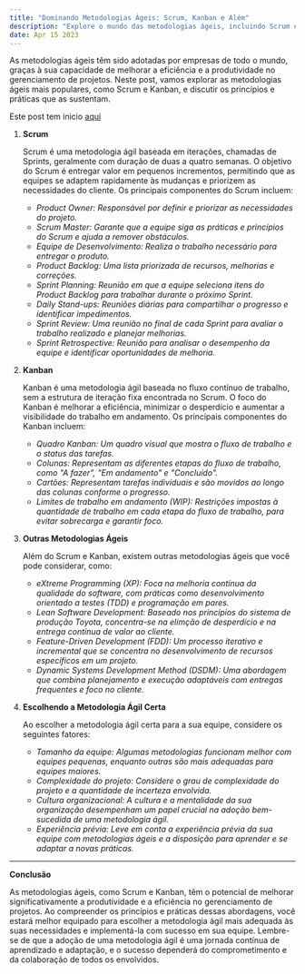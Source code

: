 ```yaml
---
title: "Dominando Metodologias Ágeis: Scrum, Kanban e Além"
description: "Explore o mundo das metodologias ágeis, incluindo Scrum e Kanban, e aprenda como essas abordagens podem impulsionar a produtividade e a eficiência no gerenciamento de projetos."
date: Apr 15 2023
---
```


As metodologias ágeis têm sido adotadas por empresas de todo o mundo, graças à sua capacidade de melhorar a eficiência e a produtividade no gerenciamento de projetos. Neste post, vamos explorar as metodologias ágeis mais populares, como Scrum e Kanban, e discutir os princípios e práticas que as sustentam.

Este post tem inicio [aqui](/posts/gam-e-cod-comparativo-102106042023)

1. **Scrum**

    Scrum é uma metodologia ágil baseada em iterações, chamadas de Sprints, geralmente com duração de duas a quatro semanas. O objetivo do Scrum é entregar valor em pequenos incrementos, permitindo que as equipes se adaptem rapidamente às mudanças e priorizem as necessidades do cliente. Os principais componentes do Scrum incluem:

    - _Product Owner: Responsável por definir e priorizar as necessidades do projeto._
    - _Scrum Master: Garante que a equipe siga as práticas e princípios do Scrum e ajuda a remover obstáculos._
    - _Equipe de Desenvolvimento: Realiza o trabalho necessário para entregar o produto._
    - _Product Backlog: Uma lista priorizada de recursos, melhorias e correções._
    - _Sprint Planning: Reunião em que a equipe seleciona itens do Product Backlog para trabalhar durante o próximo Sprint._
    - _Daily Stand-ups: Reuniões diárias para compartilhar o progresso e identificar impedimentos._
    - _Sprint Review: Uma reunião no final de cada Sprint para avaliar o trabalho realizado e planejar melhorias._
    - _Sprint Retrospective: Reunião para analisar o desempenho da equipe e identificar oportunidades de melhoria._

2. **Kanban**

    Kanban é uma metodologia ágil baseada no fluxo contínuo de trabalho, sem a estrutura de iteração fixa encontrada no Scrum. O foco do Kanban é melhorar a eficiência, minimizar o desperdício e aumentar a visibilidade do trabalho em andamento. Os principais componentes do Kanban incluem:

    - _Quadro Kanban: Um quadro visual que mostra o fluxo de trabalho e o status das tarefas._
    - _Colunas: Representam as diferentes etapas do fluxo de trabalho, como "A fazer", "Em andamento" e "Concluído"._
    - _Cartões: Representam tarefas individuais e são movidos ao longo das colunas conforme o progresso._
    - _Limites de trabalho em andamento (WIP): Restrições impostas à quantidade de trabalho em cada etapa do fluxo de trabalho, para evitar sobrecarga e garantir foco._

3. **Outras Metodologias Ágeis**

    Além do Scrum e Kanban, existem outras metodologias ágeis que você pode considerar, como:

    - _eXtreme Programming (XP): Foca na melhoria contínua da qualidade do software, com práticas como desenvolvimento orientado a testes (TDD) e programação em pares._
    - _Lean Software Development: Baseado nos princípios do sistema de produção Toyota, concentra-se na elimção de desperdício e na entrega contínua de valor ao cliente._
    - _Feature-Driven Development (FDD): Um processo iterativo e incremental que se concentra no desenvolvimento de recursos específicos em um projeto._
    - _Dynamic Systems Development Method (DSDM): Uma abordagem que combina planejamento e execução adaptáveis com entregas frequentes e foco no cliente._

4. **Escolhendo a Metodologia Ágil Certa**

    Ao escolher a metodologia ágil certa para a sua equipe, considere os seguintes fatores:

    - _Tamanho da equipe: Algumas metodologias funcionam melhor com equipes pequenas, enquanto outras são mais adequadas para equipes maiores._
    - _Complexidade do projeto: Considere o grau de complexidade do projeto e a quantidade de incerteza envolvida._
    - _Cultura organizacional: A cultura e a mentalidade da sua organização desempenham um papel crucial na adoção bem-sucedida de uma metodologia ágil._
    - _Experiência prévia: Leve em conta a experiência prévia da sua equipe com metodologias ágeis e a disposição para aprender e se adaptar a novas práticas._

---

**Conclusão**

As metodologias ágeis, como Scrum e Kanban, têm o potencial de melhorar significativamente a produtividade e a eficiência no gerenciamento de projetos. Ao compreender os princípios e práticas dessas abordagens, você estará melhor equipado para escolher a metodologia ágil mais adequada às suas necessidades e implementá-la com sucesso em sua equipe. Lembre-se de que a adoção de uma metodologia ágil é uma jornada contínua de aprendizado e adaptação, e o sucesso dependerá do comprometimento e da colaboração de todos os envolvidos.